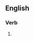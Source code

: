 ==English==

===Verb===
{{head|en|present participle}}

# {{present participle of|behove|lang=en|nocat=1}}